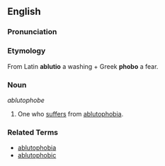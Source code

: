 ==English==

===Pronunciation===
{{substub}}

===Etymology===
From Latin '''ablutio''' a washing + Greek '''phobo''' a fear.

===Noun===
''ablutophobe''

# One who [[suffer|suffers]] from [[ablutophobia]].

===Related Terms===
* [[ablutophobia]]
* [[ablutophobic]]
